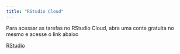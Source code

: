 ```yaml
---
title: "RStudio Cloud"
---
```


Para acessar as tarefas no RStudio Cloud, abra uma conta gratuita no mesmo e acesse o link abaixo

[RStudio]( https://rstudio.cloud/spaces/267322/content/all?sort=name_asc)
